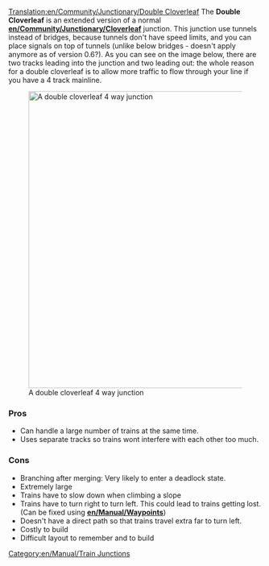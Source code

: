[[Translation:en/Community/Junctionary/Double Cloverleaf]]
{{en/Community/Junctionary/Navigation}}
The '''Double Cloverleaf''' is an extended version of a normal '''[[en/Community/Junctionary/Cloverleaf]]''' junction.
This junction use tunnels instead of bridges, because tunnels don't have speed limits, and you can place signals on top of tunnels (unlike below bridges - doesn't apply anymore as of version 0.6?).
As you can see on the image below, there are two tracks leading into the junction and two leading out: the whole reason for a double cloverleaf is to allow more traffic to flow through your line if you have a 4 track mainline.

[[File:en/Community/Junctionary/Double cloverleaf.png|none|thumb|590px|A double cloverleaf 4 way junction]]

===Pros===
* Can handle a large number of trains at the same time.
* Uses separate tracks so trains wont interfere with each other too much.

===Cons===
* Branching after merging: Very likely to enter a deadlock state.
* Extremely large
* Trains have to slow down when climbing a slope
* Trains have to turn right to turn left. This could lead to trains getting lost. (Can be fixed using '''[[en/Manual/Waypoints]]''')
* Doesn't have a direct path so that trains travel extra far to turn left.
* Costly to build
* Difficult layout to remember and to build

[[Category:en/Manual/Train Junctions]]